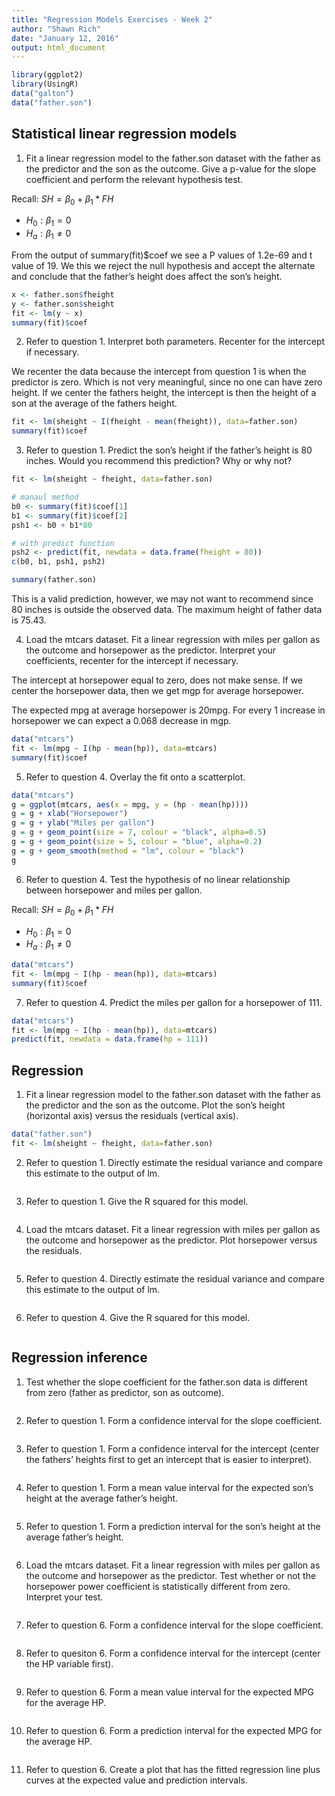 ```yaml
---
title: "Regression Models Exercises - Week 2"
author: "Shawn Rich"
date: "January 12, 2016"
output: html_document
---
```


```r
library(ggplot2)
library(UsingR)
data("galton")
data("father.son")

```


## Statistical linear regression models

1. Fit a linear regression model to the father.son dataset with the father as the predictor and the son as the outcome. Give a p-value for the slope coefficient and perform the relevant hypothesis test.

Recall: $SH = \beta_0 + \beta_1 * FH$

* $H_0: \beta_1 = 0$
* $H_a: \beta_1 \neq 0$

From the output of summary(fit)$coef we see a P values of 1.2e-69 and t value of 19. We this we reject the null hypothesis and accept the alternate and conclude that the father's height does affect the son's height.

```r
x <- father.son$fheight
y <- father.son$sheight
fit <- lm(y ~ x)
summary(fit)$coef
```

2. Refer to question 1. Interpret both parameters. Recenter for the intercept if necessary.

We recenter the data because the intercept from question 1 is when the predictor is zero. Which is not very meaningful, since no one can have zero height. If we center the fathers height, the intercept is then the height of a son at the average of the fathers height.

```r
fit <- lm(sheight ~ I(fheight - mean(fheight)), data=father.son)
summary(fit)$coef
```

3. Refer to question 1. Predict the son’s height if the father’s height is 80 inches. Would you recommend this prediction? Why or why not?

```r
fit <- lm(sheight ~ fheight, data=father.son)

# manaul method
b0 <- summary(fit)$coef[1]
b1 <- summary(fit)$coef[2]
psh1 <- b0 + b1*80

# with predict function
psh2 <- predict(fit, newdata = data.frame(fheight = 80))
c(b0, b1, psh1, psh2)

summary(father.son)
```

This is a valid prediction, however, we may not want to recommend since 80 inches is outside the observed data. The maximum height of father data is 75.43.

4. Load the mtcars dataset. Fit a linear regression with miles per gallon as the outcome and horsepower as the predictor. Interpret your coefficients, recenter for the intercept if necessary. 

The intercept at horsepower equal to zero, does not make sense. If we center the horsepower data, then we get mgp for average horsepower.

The expected mpg at average horsepower is 20mpg. For every 1 increase in horsepower we can expect a 0.068 decrease in mgp.

```r
data("mtcars")
fit <- lm(mpg ~ I(hp - mean(hp)), data=mtcars)
summary(fit)$coef
```

5. Refer to question 4. Overlay the fit onto a scatterplot.

```r
data("mtcars")
g = ggplot(mtcars, aes(x = mpg, y = (hp - mean(hp))))
g = g + xlab("Horsepower")
g = g + ylab("Miles per gallon")
g = g + geom_point(size = 7, colour = "black", alpha=0.5)
g = g + geom_point(size = 5, colour = "blue", alpha=0.2)
g = g + geom_smooth(method = "lm", colour = "black")
g
```


6. Refer to question 4. Test the hypothesis of no linear relationship between horsepower and miles per gallon. 

Recall: $SH = \beta_0 + \beta_1 * FH$

* $H_0: \beta_1 = 0$
* $H_a: \beta_1 \neq 0$

```r
data("mtcars")
fit <- lm(mpg ~ I(hp - mean(hp)), data=mtcars)
summary(fit)$coef
```

7. Refer to question 4. Predict the miles per gallon for a horsepower of 111. 


```r
data("mtcars")
fit <- lm(mpg ~ I(hp - mean(hp)), data=mtcars)
predict(fit, newdata = data.frame(hp = 111))
```



## Regression

1. Fit a linear regression model to the father.son dataset with the father as the predictor and the son as the outcome. Plot the son’s height (horizontal axis) versus the residuals (vertical axis). 

```r
data("father.son")
fit <- lm(sheight ~ fheight, data=father.son)

```

2. Refer to question 1. Directly estimate the residual variance and compare this estimate to the output of lm. 

```r

```

3. Refer to question 1. Give the R squared for this model.

```r

```

4. Load the mtcars dataset. Fit a linear regression with miles per gallon as the outcome and horsepower as the predictor. Plot horsepower versus the residuals. 

```r

```

5. Refer to question 4. Directly estimate the residual variance and compare this estimate to the output of lm.

```r

```

6. Refer to question 4. Give the R squared for this model.

```r

```


## Regression inference

1. Test whether the slope coefficient for the father.son data is different from zero (father as predictor, son as outcome). 

```r

```

2. Refer to question 1. Form a confidence interval for the slope coefficient.

```r

```

3. Refer to question 1. Form a confidence interval for the intercept (center the fathers’ heights first to get an intercept that is easier to interpret).

```r

```

4. Refer to question 1. Form a mean value interval for the expected son’s height at the average father’s height.

```r

```

5. Refer to question 1. Form a prediction interval for the son’s height at the average father’s height.

```r

```

6. Load the mtcars dataset. Fit a linear regression with miles per gallon as the outcome and horsepower as the predictor. Test whether or not the horsepower power coefficient is statistically different from zero. Interpret your test.

```r

```

7. Refer to question 6. Form a confidence interval for the slope coefficient.

```r

```

8. Refer to quesiton 6. Form a confidence interval for the intercept (center the HP variable first).

```r

```

9. Refer to question 6. Form a mean value interval for the expected MPG for the average HP.

```r

```

10. Refer to question 6. Form a prediction interval for the expected MPG for the average HP.

```r

```

11. Refer to question 6. Create a plot that has the fitted regression line plus curves at the expected value and prediction intervals.

```r

```

